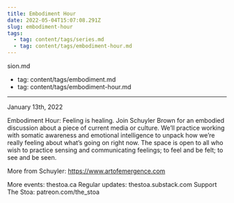 ```yaml
---
title: Embodiment Hour
date: 2022-05-04T15:07:08.291Z
slug: embodiment-hour
tags:
  - tag: content/tags/series.md
  - tag: content/tags/embodiment-hour.md
---
```



sion.md
  - tag: content/tags/embodiment.md
  - tag: content/tags/embodiment-hour.md
---

January 13th, 2022

Embodiment Hour: Feeling is healing. Join Schuyler Brown for an embodied discussion about a piece of current media or culture. We’ll practice working with somatic awareness and emotional intelligence to unpack how we’re really feeling about what’s going on right now. The space is open to all who wish to practice sensing and communicating feelings; to feel and be felt; to see and be seen.

More from Schuyler: https://www.artofemergence.com

More events: thestoa.ca
Regular updates: thestoa.substack.com
Support The Stoa: patreon.com/the_stoa
